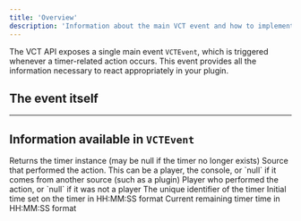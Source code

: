 ```yaml
---
title: 'Overview'
description: 'Information about the main VCT event and how to implement it.'
---
```


The VCT API exposes a single main event `VCTEvent`, which is triggered whenever a timer-related action occurs.
This event provides all the information necessary to react appropriately in your plugin.

## The event itself



---

## Information available in `VCTEvent`

<ResponseField name="timer" type="Timer">
  Returns the timer instance (may be null if the timer no longer exists)
</ResponseField>

<ResponseField name="sender" type="CommandSender">
  Source that performed the action. This can be a player, the console, or `null` if it comes from another source (such as a plugin)
</ResponseField>

<ResponseField name="player" type="Player">
  Player who performed the action, or `null` if it was not a player
</ResponseField>

<ResponseField name="timerId" type="String">
  The unique identifier of the timer
</ResponseField>

<ResponseField name="timeInitial" type="String">
  Initial time set on the timer in HH:MM:SS format
</ResponseField>

<ResponseField name="timeLeft" type="String">
  Current remaining timer time in HH:MM:SS format
</ResponseField>